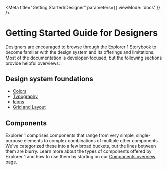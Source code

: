 
<Meta
  title="Getting Started/Designer"
  parameters={{ viewMode: 'docs' }}
/>

# Getting Started Guide for Designers

Designers are encouraged to browse through the Explorer 1 Storybook to become familiar with the design system and its offerings and limitations. Most of the documentation is developer-focused, but the following sections provide helpful overviews:

## Design system foundations

- [Colors](?path=/docs/v2-docs_foundation-colors--docs)
- [Typography](?path=/docs/v2-docs_foundation-typography--docs)
- [Icons](?path=/docs/v2-docs_foundation-icons--docs)
- [Grid and Layout](?path=/docs/v2-docs_foundation-grid-and-layout--docs)

## Components

Explorer 1 comprises components that range from very simple, single-purpose elements to complex combinations of multiple other components. We've categorized these into a few broad buckets, but the lines between them are blurry. Learn more about the types of components offered by Explorer 1 and how to use them by starting on our [Components overview](?path=/docs/v2-docs_components-overview--docs) page.
